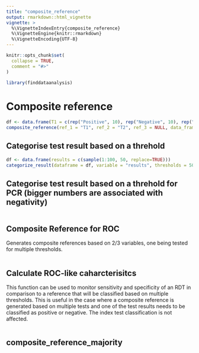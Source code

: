 ```yaml
---
title: "composite_reference"
output: rmarkdown::html_vignette
vignette: >
  %\VignetteIndexEntry{composite_reference}
  %\VignetteEngine{knitr::rmarkdown}
  %\VignetteEncoding{UTF-8}
---
```


```r
knitr::opts_chunk$set(
  collapse = TRUE,
  comment = "#>"
)
```

```r
library(finddataanalysis)
```

<!-- This vignette is generated by fusen: do not edit by hand -->

<!--
 You need to run the 'description' chunk in the '0-dev_history.Rmd' file before continuing your code there.
-->


# Composite reference

```r
df <- data.frame(T1 = c(rep("Positive", 10), rep("Negative", 10), rep("Negative", 10)), T2 = c(rep("Positive", 10), rep("Positive", 10), rep("Negative", 10)))
composite_reference(ref_1 = "T1", ref_2 = "T2", ref_3 = NULL, data_frame = df)
```

## Categorise test result based on a threhold

    

  

```r

df <- data.frame(results = c(sample(1:100, 50, replace=TRUE)))
categorize_result(dataframe = df, variable = "results", thresholds = 50)
```

  

  

## Categorise test result based on a threhold for PCR (bigger numbers are associated with negativity)

    

  

```r

```

  

## Composite Reference for ROC

Generates composite references based on 2/3 variables, one being tested for multiple thresholds.
    

  

```r
```

  

  

## Calculate ROC-like caharcterisitcs

This function can be used to monitor sensitivity and specificity of an RDT in comparison to a reference that will be classified based on multiple thresholds.
This is useful in the case where a composite reference is generated based on multiple tests and one of the test results needs to be classified as positive or negative.
The index test classification is not affected.
    

  

```r

```

  

  

## composite_reference_majority

    

  

```r

```

  

  

